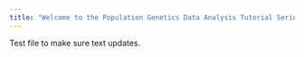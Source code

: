 ---
title: "Welcome to the Population Genetics Data Analysis Tutorial Series" 
---

Test file to make sure text updates.